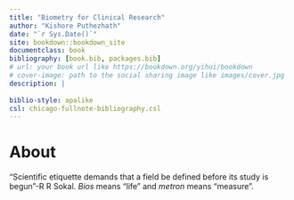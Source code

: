 ```yaml
--- 
title: "Biometry for Clinical Research"
author: "Kishore Puthezhath"
date: "`r Sys.Date()`"
site: bookdown::bookdown_site
documentclass: book
bibliography: [book.bib, packages.bib]
# url: your book url like https://bookdown.org/yihui/bookdown
# cover-image: path to the social sharing image like images/cover.jpg
description: |
  
biblio-style: apalike
csl: chicago-fullnote-bibliography.csl
---
```


# About

"Scientific etiquette demands that a field be defined before its study is begun"-R R Sokal. *Bios* means "life" and *metron* means "measure".


